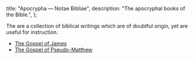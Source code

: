   title: "Apocrypha — Notae Bibliae",
  description: "The apocryphal books of the Bible.",
};

<Initial text="Apocrypha" />

The <Definition lang="greek" anchor="apokruphos" text="Apocrypha" /> are a collection of biblical writings which are of doubtful origin, yet are useful for instruction.

* [The Gospel of James](/bible/apocrypha/gospel-of-james)
* [The Gospel of Pseudo-Matthew](/bible/apocrypha/gospel-of-pseudo-matthew)
